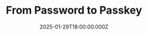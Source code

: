 ---
date: '2025-01-29T18:00:00.000Z'
duration: 120
place: Via Adua, 46/48/50, 04100 Latina LT
maps: https://maps.app.goo.gl/pkxKmmu92vNtBKLr9
signup: https://www.eventbrite.com/e/biglietti-from-password-to-passkey-1145465631539?aff=oddtdtcreator
thumbnail: /assets/events/20250129.png
title: From Password to Passkey
description: "🔑 <a href=\"https://www.linkedin.com/in/fabrizio-filizola-34864073/\"><b>Fabrizio Filizola</b></a> ci darà le chiavi per aprire il 2025 degli eventi LiT. Faremo un viaggio breve ma intenso su come le password sono state soluzione e problema negli ultimi anni digitali e come l'industria prova a proporre nuove e, si spera, più efficaci soluzioni"
speakers:
  [
    '{
      "name": "Fabrizio Filizola",
      "role": "Senior Software Engineer",
      "thumbnail": "/assets/speakers/ffilizola.png",
      "linkedinUrl": "https://www.linkedin.com/in/fabrizio-filizola-34864073/"
    }'
  ]
tags: ['cybersecurity', 'password', 'passkeys']
---